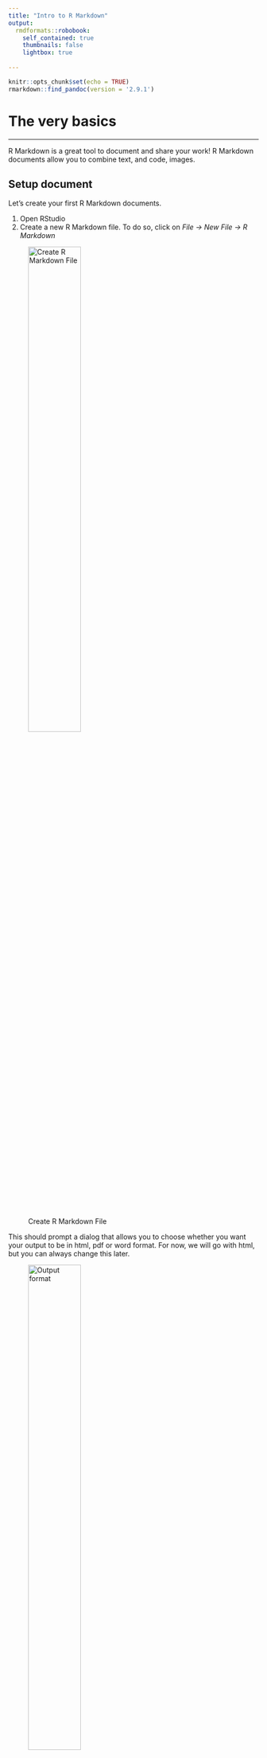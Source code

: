 ```yaml
---
title: "Intro to R Markdown"
output: 
  rmdformats::robobook:
    self_contained: true
    thumbnails: false
    lightbox: true
    
---
```



```r
knitr::opts_chunk$set(echo = TRUE)
rmarkdown::find_pandoc(version = '2.9.1')
```



# The very basics
***

R Markdown is a great tool to document and share your work! R Markdown documents allow you to combine text, and code, images. 

## Setup document
Let's create your first R Markdown documents. 

1. Open RStudio
2. Create a new R Markdown file. To do so, click on *File -> New File -> R Markdown*

![Create R Markdown File](Images/CreateFile.png){width=50%}

This should prompt a dialog that allows you to choose whether you want your output to be in html, pdf or word format. For now, we will go with html, but you can always change this later. 


![Output format](Images/FileSettings.png){width=50%}

This will provide you with a template for an R Markdown document. In this file, you will be able to write code and text, and even import images in R Studio. Sounds pretty awesome, doesn't it? 
Let't chickly safe the file so that we don't loose anything. Click on *File - Save* and give it a filename. 

## Knit
***

Now to really make things look pretty (aka compile the html document) we need to *knit* the file. In order to do so, simply click on *knit* on the top left. 

![Knit](Images/knit.png){width=50%}

Let's get starting filling this document with some content, but first of all, we should get rid of all the template content provided. Make sure to keep the header, and the piece of code that set's up the structure of the document, but delete everything below. You should just be left with this bit of the code:

````markdown
---
title: "Intro to R Markdown"
output: html_document:
---

`r ''````{r setup, include=FALSE}
knitr::opts_chunk$set(echo = TRUE)
`r ''````
````

# Basic R Markdown text production
***
Using R Markdown documents to write reports will likely mean you will want to include some text. 

### Headings
***

You can structure your reports by including headings and subsections. Headings are added by adding a `#` before your heading. Adding more `#` makes your heading a sub(or sub, or sub-sub-) heading. 

```
## Heading 2
### Heading 3
#### Heading 4
```
Which should look like this:

## Heading 2{.unlisted .unnumbered}
### Heading 3{.unlisted .unnumbered}
#### Heading 4{.unlisted .unnumbered}

Give this a try. Create a couple of headings in your report and type some text below. 

## Paragraphs
***

You create paragraphs by leaving an empty line between sentences. That is to say simply hitting enter won't do the job, you actually need to leave an empty line. 

```
This is your first sentence. 
This will NOT be a new paragraph. 

This however will be one!
```

Which looks like so:

This is your first sentence. 
This will NOT be a new paragraph. 

This however will be one!

Give this a try with the text you have added before. Create some paragraphs and subsections. 

## Text formatting
Lastly, you can make text *italic* (`*italic*`) or **bold** (`**bold**`), and include inline `code` (`` `code` ``). 

You can also include links `[text](link)`, i.e. `[Cambridge Neuroscience](https://www.neuroscience.cam.ac.uk)` get's you to [Cambridge Neuroscience](https://www.neuroscience.cam.ac.uk).  

## Code Blocks
***

The great thing about R Markdown is that you can add code directly into your report. This will allow you to add plots - and even show the code that produced it. 

You can add codeblocks either by clicking on `Code > Insert Chunk`, or by adding the following directly:

````markdown
`r ''````{r }

`r ''````
````

Give it a try. Let's add some code to your report. We will use the basic R dataset *iris*. As a first step, we probably want to get an idea of what the data looks like. Go ahead and create a new code chunk Now in that code chunk, type:

```r
head(iris)
```

If you now knit the file, you should see the head of the iris dataframe displayed:

```r
head(iris)
```

However, we also see the code you used to produce the table. If you just want to show your readers an overview of the dataframe, you won't need to show the code. We can hide it, by adding the option  `echo=F` to your code chunk like this:

````markdown
`r ''````{r echo = F}

`r ''````
````

## Tables
***
While the code above works well to demonstrate some options in R Markdown, the table that is output does not actually look too pretty. Let's change that. The `knitr::kable()` function allows you to easily create pretty tables. Try out changing the above `head(iris)` to:

```r
knitr::kable(
  head(iris), # This is the table we will plot
  booktabs = TRUE, # We determine the formatting style as 'booktabs'
  caption = 'A table that now looks much prettier.') # Here we are adding a caption 
```


## Figure Options
***
Perfect. Let's plot some data. 
Create a new code chunk and paste this code into it. Make sure you have the `ggplot2` library installed. If you haven't, install it first by typing `install.packages('ggplot2')` into the console. 

```r
library(ggplot2)
ggplot(iris, aes(x= Sepal.Length, color = Species, fill = Species, alpha = 0.4)) + 
  geom_density() + 
  theme_bw()
```

This should create a plot like this:

```r
library(ggplot2)
ggplot(iris, aes(x= Sepal.Length, color = Species, fill = Species, alpha = 0.4)) + 
  geom_density() + 
  theme_bw()
```

Don't want people to see your code? Remember to add `echo = F`. Find the output too big? You can decide on the exact dimensions (in inches) by adding `fig.width = 3, fig.height = 2`. Alternatively, you could scale it to a percentage of the original dimensions using: `out.width = '50%'`. Lastly, decide how the figure should aligned using `fig.align = 'center'`. Go ahead and give some of these options a try. 


# External Images

Sometimes you may want to include an external image. Go ahead and download an image from the internet or locate one on your computer. I will be using this image of the [iris setosa](https://search.creativecommons.org/photos/87bb3e7a-1e47-44ed-88f8-c09bc0cbbf35). 

You can now include the image by adding an image title and the path to your image as such: `![alt text or image title](path/to/image)`. The easiest may be to move the image to wherever you saved your R Markdown file. Note that you can control the size of the image included by adding a scaling factor, i.e. `![Iris Setosa](iris.jpg){width=50%}`.


![Iris Setosa](Images/iris.jpg){width=50%}

# YAML Header
Now that we actually have created some content, let's look at some styling options for our document.
The YAML header is the bit of code in the very beginning of your document:

````markdown
---
title: "MyFirstMarkdownFile"
output: html_document
---
````

Basically, YAML is like configuration code for your document.
Here, we can determine a whole range of options. You might be interested to add a table of contents to your file:

````markdown
---
title: "MyFirstMarkdownFile"
output:
  html_document:
    toc: true
---
````

You could decide to number your sections: 

````markdown
---
title: "MyFirstMarkdownFile"
output:
  html_document:
    toc: true
    number_sections: true
---
````

You could predetermine the size of the figures in your report so as to not have to set them again in each code chunk:

````markdown
---
title: "MyFirstMarkdownFile"
output:
  html_document:
    toc: true
    number_sections: true
    fig_width: 7
    fig_height: 6
    fig_caption: true
---
````

And you can choose from a number of themes as well as code syntax highlighting options. 
- `theme` determines the overall style. There are 12 themes you can use without installing any additional packages: `cerulean`, `cosmo`, `flatly`, `journal`, `lumen`, `paper`, `readable`, `sandstone`, `simplex`, `spacelab`, `united`, and `yeti`. 
- `highlight` allows you to determine the syntax highlighting for the code you include, making it easier to read. Try out a few of `default`, `tango`, `pygments`, `kate`, `monochrome`, `espresso`, `zenburn`, `haddock`, `breezedark`, and `textmate`.

For even more themes you could use, check out this [theme guide](https://www.datadreaming.org/post/r-markdown-theme-gallery/). 

````markdown
---
title: "MyFirstMarkdownFile"
output:
  html_document:
    toc: true
    number_sections: true
    fig_width: 7
    fig_height: 6
    fig_caption: true
    theme: journal
    highlight: tango
---
````

# Further resources
***
This [cheatsheet](https://rstudio.com/wp-content/uploads/2016/03/rmarkdown-cheatsheet-2.0.pdf?_ga=2.130692559.1531018005.1610984746-1259499429.1600070494) is a great resource to have at hand when you get started. 

[Here](https://rstudio.com/wp-content/uploads/2015/03/rmarkdown-reference.pdf) you find details on many more options to stylize your reports than we have discussed here. 

Lastly, check out the ['Definite Guide to R Markdown'](https://bookdown.org/yihui/rmarkdown/). 

